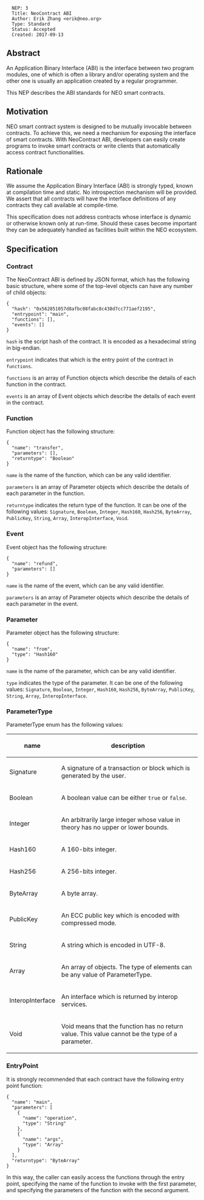 <pre>
  NEP: 3
  Title: NeoContract ABI
  Author: Erik Zhang <erik@neo.org>
  Type: Standard
  Status: Accepted
  Created: 2017-09-13
</pre>

==Abstract==

An Application Binary Interface (ABI) is the interface between two program modules, one of which is often a library and/or operating system and the other one is usually an application created by a regular programmer.

This NEP describes the ABI standards for NEO smart contracts.

==Motivation==

NEO smart contract system is designed to be mutually invocable between contracts. To achieve this, we need a mechanism for exposing the interface of smart contracts. With NeoContract ABI, developers can easily create programs to invoke smart contracts or write clients that automatically access contract functionalities.

==Rationale==

We assume the Application Binary Interface (ABI) is strongly typed, known at compilation time and static. No introspection mechanism will be provided. We assert that all contracts will have the interface definitions of any contracts they call available at compile-time.

This specification does not address contracts whose interface is dynamic or otherwise known only at run-time. Should these cases become important they can be adequately handled as facilities built within the NEO ecosystem.

==Specification==

===Contract===

The NeoContract ABI is defined by JSON format, which has the following basic structure, where some of the top-level objects can have any number of child objects:

<pre>
{
  "hash": "0x562851057d8afbc08fabc8c438d7cc771aef2195",
  "entrypoint": "main",
  "functions": [],
  "events": []
}
</pre>

<code>hash</code> is the script hash of the contract. It is encoded as a hexadecimal string in big-endian.

<code>entrypoint</code> indicates that which is the entry point of the contract in <code>functions</code>.

<code>functions</code> is an array of Function objects which describe the details of each function in the contract.

<code>events</code> is an array of Event objects which describe the details of each event in the contract.

===Function===

Function object has the following structure:

<pre>
{
  "name": "transfer",
  "parameters": [],
  "returntype": "Boolean"
}
</pre>

<code>name</code> is the name of the function, which can be any valid identifier.

<code>parameters</code> is an array of Parameter objects which describe the details of each parameter in the function.

<code>returntype</code> indicates the return type of the function. It can be one of the following values: <code>Signature</code>, <code>Boolean</code>, <code>Integer</code>, <code>Hash160</code>, <code>Hash256</code>, <code>ByteArray</code>, <code>PublicKey</code>, <code>String</code>, <code>Array</code>, <code>InteropInterface</code>, <code>Void</code>.

===Event===

Event object has the following structure:

<pre>
{
  "name": "refund",
  "parameters": []
}
</pre>

<code>name</code> is the name of the event, which can be any valid identifier.

<code>parameters</code> is an array of Parameter objects which describe the details of each parameter in the event.

===Parameter===

Parameter object has the following structure:

<pre>
{
  "name": "from",
  "type": "Hash160"
}
</pre>

<code>name</code> is the name of the parameter, which can be any valid identifier.

<code>type</code> indicates the type of the parameter. It can be one of the following values: <code>Signature</code>, <code>Boolean</code>, <code>Integer</code>, <code>Hash160</code>, <code>Hash256</code>, <code>ByteArray</code>, <code>PublicKey</code>, <code>String</code>, <code>Array</code>, <code>InteropInterface</code>.

===ParameterType===

ParameterType enum has the following values:

{|
!name
!description
|-
| Signature
| A signature of a transaction or block which is generated by the user.
|-
| Boolean
| A boolean value can be either <code>true</code> or <code>false</code>.
|-
| Integer
| An arbitrarily large integer whose value in theory has no upper or lower bounds.
|-
| Hash160
| A 160-bits integer.
|-
| Hash256
| A 256-bits integer.
|-
| ByteArray
| A byte array.
|-
| PublicKey
| An ECC public key which is encoded with compressed mode.
|-
| String
| A string which is encoded in UTF-8.
|-
| Array
| An array of objects. The type of elements can be any value of ParameterType.
|-
| InteropInterface
| An interface which is returned by interop services.
|-
| Void
| Void means that the function has no return value. This value cannot be the type of a parameter.
|}

===EntryPoint===

It is strongly recommended that each contract have the following entry point function:

<pre>
{
  "name": "main",
  "parameters": [
    {
      "name": "operation",
      "type": "String"
    },
    {
      "name": "args",
      "type": "Array"
    }
  ],
  "returntype": "ByteArray"
}
</pre>

In this way, the caller can easily access the functions through the entry point, specifying the name of the function to invoke with the first parameter, and specifying the parameters of the function with the second argument.
